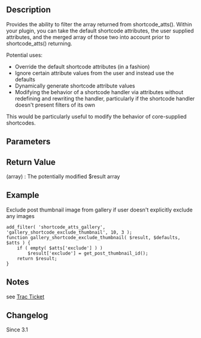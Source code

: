 ==Description==
Provides the ability to filter the array returned from shortcode_atts(). Within your plugin, you can take the default shortcode attributes, the user supplied attributes, and the merged array of those two into account prior to shortcode_atts() returning.

Potential uses:
* Override the default shortcode attributes (in a fashion)
* Ignore certain attribute values from the user and instead use the defaults
* Dynamically generate shortcode attribute values
* Modifying the behavior of a shortcode handler via attributes without redefining and rewriting the handler, particularly if the shortcode handler doesn't present filters of its own 

This would be particularly useful to modify the behavior of core-supplied shortcodes.


==Parameters==

{{Parameter|$result|array|The shortcode_atts() merging of $defaults and $atts}}

{{Parameter|$defaults|array|The default attributes defined for the shortcode}}

{{Parameter|$atts|array|The attributes supplied by the user within the shortcode}}


==Return Value==

; (array) : The potentially modified $result array 

==Example==

Exclude post thumbnail image from gallery if user doesn't explicitly exclude any images

<pre>
add_filter( 'shortcode_atts_gallery', 'gallery_shortcode_exclude_thumbnail', 10, 3 );
function gallery_shortcode_exclude_thumbnail( $result, $defaults, $atts ) {
	if ( empty( $atts['exclude'] ) )
		$result['exclude'] = get_post_thumbnail_id();
	return $result;
}
</pre>

==Notes==
see [http://core.trac.wordpress.org/ticket/15155 Trac Ticket]

==Changelog==
Since 3.1